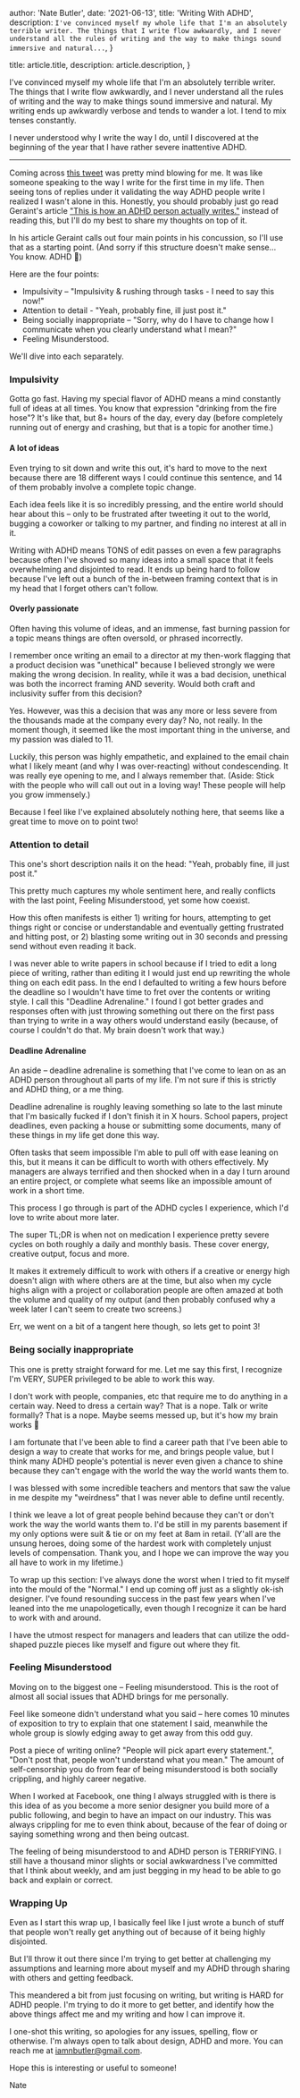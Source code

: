 
  author: 'Nate Butler',
  date: '2021-06-13',
  title: 'Writing With ADHD',
  description: `I've convinced myself my whole life that I'm an absolutely terrible writer. The things that I write flow awkwardly, and I never understand all the rules of writing and the way to make things sound immersive and natural...`,
}

  title: article.title,
  description: article.description,
}

I've convinced myself my whole life that I'm an absolutely terrible writer. The things that I write flow awkwardly, and I never understand all the rules of writing and the way to make things sound immersive and natural. My writing ends up awkwardly verbose and tends to wander a lot. I tend to mix tenses constantly.

I never understood why I write the way I do, until I discovered at the beginning of the year that I have rather severe inattentive ADHD.

---

Coming across [this tweet](https://twitter.com/GeraintWorks/status/1383745091114717194) was pretty mind blowing for me. It was like someone speaking to the way I write for the first time in my life. Then seeing tons of replies under it validating the way ADHD people write I realized I wasn't alone in this. Honestly, you should probably just go read Geraint's article ["This is how an ADHD person actually writes."](https://www.geraint.works/post/adhd-writing-styles) instead of reading this, but I'll do my best to share my thoughts on top of it.

In his article Geraint calls out four main points in his concussion, so I'll use that as a starting point. (And sorry if this structure doesn't make sense... You know. ADHD 🤷)

Here are the four points:
- Impulsivity – "Impulsivity & rushing through tasks - I need to say this now!"
- Attention to detail - "Yeah, probably fine, ill just post it."
- Being socially inappropriate – "Sorry, why do I have to change how I communicate when you clearly understand what I mean?"
- Feeling Misunderstood.

We'll dive into each separately.

### Impulsivity

Gotta go fast. Having my special flavor of ADHD means a mind constantly full of ideas at all times. You know that expression "drinking from the fire hose"? It's like that, but 8+ hours of the day, every day (before completely running out of energy and crashing, but that is a topic for another time.)

#### A lot of ideas

Even trying to sit down and write this out, it's hard to move to the next because there are 18 different ways I could continue this sentence, and 14 of them probably involve a complete topic change.

Each idea feels like it is so incredibly pressing, and the entire world should hear about this – only to be frustrated after tweeting it out to the world, bugging a coworker or talking to my partner, and finding no interest at all in it.

Writing with ADHD means TONS of edit passes on even a few paragraphs because often I've shoved so many ideas into a small space that it feels overwhelming and disjointed to read. It ends up being hard to follow because I've left out a bunch of the in-between framing context that is in my head that I forget others can't follow.

#### Overly passionate

Often having this volume of ideas, and an immense, fast burning passion for a topic means things are often oversold, or phrased incorrectly.

I remember once writing an email to a director at my then-work flagging that a product decision was "unethical" because I believed strongly we were making the wrong decision. In reality, while it was a bad decision, unethical was both the incorrect framing AND severity. Would both craft and inclusivity suffer from this decision?

Yes. However, was this a decision that was any more or less severe from the thousands made at the company every day? No, not really. In the moment though, it seemed like the most important thing in the universe, and my passion was dialed to 11.

Luckily, this person was highly empathetic, and explained to the email chain what I likely meant (and why I was over-reacting) without condescending. It was really eye opening to me, and I always remember that. (Aside: Stick with the people who will call out out in a loving way! These people will help you grow immensely.)

Because I feel like I've explained absolutely nothing here, that seems like a great time to move on to point two!

### Attention to detail

This one's short description nails it on the head: "Yeah, probably fine, ill just post it."

This pretty much captures my whole sentiment here, and really conflicts with the last point, Feeling Misunderstood, yet some how coexist.

How this often manifests is either 1) writing for hours, attempting to get things right or concise or understandable and eventually getting frustrated and hitting post, or 2) blasting some writing out in 30 seconds and pressing send without even reading it back.

I was never able to write papers in school because if I tried to edit a long piece of writing, rather than editing it I would just end up rewriting the whole thing on each edit pass. In the end I defaulted to writing a few hours before the deadline so I wouldn't have time to fret over the contents or writing style. I call this "Deadline Adrenaline." I found I got better grades and responses often with just throwing something out there on the first pass than trying to write in a way others would understand easily (because, of course I couldn't do that. My brain doesn't work that way.)

#### Deadline Adrenaline

An aside – deadline adrenaline is something that I've come to lean on as an ADHD person throughout all parts of my life. I'm not sure if this is strictly and ADHD thing, or a me thing.

Deadline adrenaline is roughly leaving something so late to the last minute that I'm basically fucked if I don't finish it in X hours. School papers, project deadlines, even packing a house or submitting some documents, many of these things in my life get done this way.

Often tasks that seem impossible I'm able to pull off with ease leaning on this, but it means it can be difficult to worth with others effectively. My managers are always terrified and then shocked when in a day I turn around an entire project, or complete what seems like an impossible amount of work in a short time.

This process I go through is part of the ADHD cycles I experience, which I'd love to write about more later.

The super TL;DR is when not on medication I experience pretty severe cycles on both roughly a daily and monthly basis. These cover energy, creative output, focus and more.

It makes it extremely difficult to work with others if a creative or energy high doesn't align with where others are at the time, but also when my cycle highs align with a project or collaboration people are often amazed at both the volume and quality of my output (and then probably confused why a week later I can't seem to create two screens.)

Err, we went on a bit of a tangent here though, so lets get to point 3!

### Being socially inappropriate

This one is pretty straight forward for me. Let me say this first, I recognize I'm VERY, SUPER privileged to be able to work this way.

I don't work with people, companies, etc that require me to do anything in a certain way. Need to dress a certain way? That is a nope. Talk or write formally? That is a nope. Maybe seems messed up, but it's how my brain works 🤷

I am fortunate that I've been able to find a career path that I've been able to design a way to create that works for me, and brings people value, but I think many ADHD people's potential is never even given a chance to shine because they can't engage with the world the way the world wants them to.

I was blessed with some incredible teachers and mentors that saw the value in me despite my "weirdness" that I was never able to define until recently.

I think we leave a lot of great people behind because they can't or don't work the way the world wants them to. I'd be still in my parents basement if my only options were suit & tie or on my feet at 8am in retail. (Y'all are the unsung heroes, doing some of the hardest work with completely unjust levels of compensation. Thank you, and I hope we can improve the way you all have to work in my lifetime.)

To wrap up this section: I've always done the worst when I tried to fit myself into the mould of the "Normal." I end up coming off just as a slightly ok-ish designer. I've found resounding success in the past few years when I've leaned into the me unapologetically, even though I recognize it can be hard to work with and around.

I have the utmost respect for managers and leaders that can utilize the odd-shaped puzzle pieces like myself and figure out where they fit.

### Feeling Misunderstood

Moving on to the biggest one – Feeling misunderstood. This is the root of almost all social issues that ADHD brings for me personally.

Feel like someone didn't understand what you said – here comes 10 minutes of exposition to try to explain that one statement I said, meanwhile the whole group is slowly edging away to get away from this odd guy.

Post a piece of writing online? "People will pick apart every statement.", "Don't post that, people won't understand what you mean." The amount of self-censorship you do from fear of being misunderstood is both socially crippling, and highly career negative.

When I worked at Facebook, one thing I always struggled with is there is this idea of as you become a more senior designer you build more of a public following, and begin to have an impact on our industry. This was always crippling for me to even think about, because of the fear of doing or saying something wrong and then being outcast.

The feeling of being misunderstood to and ADHD person is TERRIFYING. I still have a thousand minor slights or social awkwardness I've committed that I think about weekly, and am just begging in my head to be able to go back and explain or correct.

### Wrapping Up

Even as I start this wrap up, I basically feel like I just wrote a bunch of stuff that people won't really get anything out of because of it being highly disjointed.

But I'll throw it out there since I'm trying to get better at challenging my assumptions and learning more about myself and my ADHD through sharing with others and getting feedback.

This meandered a bit from just focusing on writing, but writing is HARD for ADHD people. I'm trying to do it more to get better, and identify how the above things affect me and my writing and how I can improve it.

I one-shot this writing, so apologies for any issues, spelling, flow or otherwise. I'm always open to talk about design, ADHD and more. You can reach me at iamnbutler@gmail.com.

Hope this is interesting or useful to someone!

Nate
